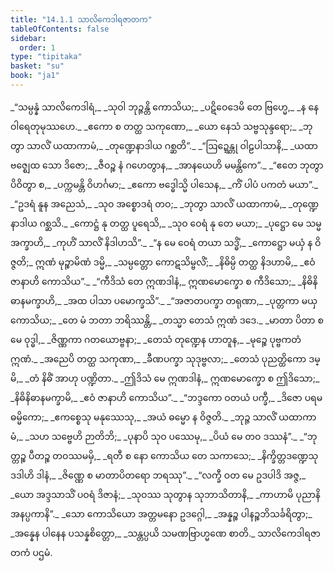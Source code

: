 ```yaml
---
title: "14.1.1 သာလိကေဒါရဇာတက"
tableOfContents: false
sidebar:
  order: 1
type: "tipitaka"
basket: "su"
book: "ja1"
---
```



<DynamicBreadcrumb />

<Division number="1" book="ja1" e="ch" v="22" p="276">

<Paragraph number="2548" type="verses" book="ja1">
_“သမ္ပန္နံ သာလိကေဒါရံ,_  
_သုဝါ ဘုဉ္ဇန္တိ ကောသိယ;_  
_ပဋိဝေဒေမိ တေ ဗြဟ္မေ,_  
_န နေ ဝါရေတုမုဿဟေ._  

</Paragraph>

</Division>
<Division number="2" book="ja1" e="ch" v="22" p="276">

<Paragraph number="2549" type="verses" book="ja1">
_ဧကော စ တတ္ထ သကုဏော,_  
_ယော နေသံ သဗ္ဗသုန္ဒရော;_  
_ဘုတွာ သာလိံ ယထာကာမံ,_  
_တုဏ္ဍေနာဒါယ ဂစ္ဆတိ”._  

</Paragraph>

</Division>
<Division number="3" book="ja1" e="ch" v="22" p="309">

<Paragraph number="2550" type="verses" book="ja1">
_“ဩဍ္ဍေန္တု ဝါဠပါသာနိ,_  
_ယထာ ဗဇ္ဈေထ သော ဒိဇော;_  
_ဇီဝဉ္စ နံ ဂဟေတွာန,_  
_အာနယေဟိ မမန္တိကေ”._  

</Paragraph>

</Division>
<Division number="4" book="ja1" e="ch" v="22" p="276">

<Paragraph number="2551" type="verses" book="ja1">
_“ဧတေ ဘုတွာ ပိဝိတွာ စ,_  
_ပက္ကမန္တိ ဝိဟင်္ဂမာ;_  
_ဧကော ဗဒ္ဓေါသ္မိ ပါသေန,_  
_ကိံ ပါပံ ပကတံ မယာ”._  

</Paragraph>

</Division>
<Division number="5" book="ja1" e="ch" v="22" p="276">

<Paragraph number="2552" type="verses" book="ja1">
_“ဥဒရံ နူန အညေသံ,_  
_သုဝ အစ္စောဒရံ တဝ;_  
_ဘုတွာ သာလိံ ယထာကာမံ,_  
_တုဏ္ဍေနာဒါယ ဂစ္ဆသိ._  

</Paragraph>

</Division>
<Division number="6" book="ja1" e="ch" v="22" p="276">

<Paragraph number="2553" type="verses" book="ja1">
_ကောဋ္ဌံ နု တတ္ထ ပူရေသိ,_  
_သုဝ ဝေရံ နု တေ မယာ;_  
_ပုဋ္ဌော မေ သမ္မ အက္ခာဟိ,_  
_ကုဟိံ သာလိံ နိဒါဟသိ”._  

</Paragraph>

</Division>
<Division number="7" book="ja1" e="ch" v="22" p="276">

<Paragraph number="2554" type="verses" book="ja1">
_“န မေ ဝေရံ တယာ သဒ္ဓိံ,_  
_ကောဋ္ဌော မယှံ န ဝိဇ္ဇတိ;_  
ဣဏံ မုဉ္စာမိဏံ ဒမ္မိ,_  
_သမ္ပတ္တော ကောဋသိမ္ဗလိံ;_  
_နိဓိမ္ပိ တတ္ထ နိဒဟာမိ,_  
_ဧဝံ ဇာနာဟိ ကောသိယ”._  

</Paragraph>

</Division>
<Division number="8" book="ja1" e="ch" v="22" p="276">

<Paragraph number="2555" type="verses" book="ja1">
_“ကီဒိသံ တေ ဣဏဒါနံ,_  
ဣဏမောက္ခော စ ကီဒိသော;_  
_နိဓိနိဓာနမက္ခာဟိ,_  
_အထ ပါသာ ပမောက္ခသိ”._  

</Paragraph>

</Division>
<Division number="9" book="ja1" e="ch" v="22" p="276">

<Paragraph number="2556" type="verses" book="ja1">
_“အဇာတပက္ခာ တရုဏာ,_  
_ပုတ္တကာ မယှ ကောသိယ;_  
_တေ မံ ဘတာ ဘရိဿန္တိ,_  
_တသ္မာ တေသံ ဣဏံ ဒဒေ._  

</Paragraph>

</Division>
<Division number="10" book="ja1" e="ch" v="22" p="276">

<Paragraph number="2557" type="verses" book="ja1">
_မာတာ ပိတာ စ မေ ဝုဒ္ဓါ,_  
_ဇိဏ္ဏကာ ဂတယောဗ္ဗနာ;_  
_တေသံ တုဏ္ဍေန ဟာတူန,_  
_မုဉ္စေ ပုဗ္ဗကတံ ဣဏံ._  

</Paragraph>

</Division>
<Division number="11" book="ja1" e="ch" v="22" p="277">

<Paragraph number="2558" type="verses" book="ja1">
_အညေပိ တတ္ထ သကုဏာ,_  
_ခီဏပက္ခာ သုဒုဗ္ဗလာ;_  
_တေသံ ပုညတ္ထိကော ဒမ္မိ,_  
_တံ နိဓိံ အာဟု ပဏ္ဍိတာ._  

</Paragraph>

</Division>
<Division number="12" book="ja1" e="ch" v="22" p="277">

<Paragraph number="2559" type="verses" book="ja1">
_ဤဒိသံ မေ ဣဏဒါနံ,_  
ဣဏမောက္ခော စ ဤဒိသော;_  
_နိဓိနိဓာနမက္ခာမိ,_  
_ဧဝံ ဇာနာဟိ ကောသိယ”._  

</Paragraph>

</Division>
<Division number="13" book="ja1" e="ch" v="22" p="277">

<Paragraph number="2560" type="verses" book="ja1">
_“ဘဒ္ဒကော ဝတယံ ပက္ခီ,_  
_ဒိဇော ပရမဓမ္မိကော;_  
_ဧကစ္စေသု မနုဿေသု,_  
_အယံ ဓမ္မော န ဝိဇ္ဇတိ._  

</Paragraph>

</Division>
<Division number="14" book="ja1" e="ch" v="22" p="277">

<Paragraph number="2561" type="verses" book="ja1">
_ဘုဉ္ဇ သာလိံ ယထာကာမံ,_  
_သဟ သဗ္ဗေဟိ ဉာတိဘိ;_  
_ပုနာပိ သုဝ ပဿေမု,_  
_ပိယံ မေ တဝ ဒဿနံ”._  

</Paragraph>

</Division>
<Division number="15" book="ja1" e="ch" v="22" p="277">

<Paragraph number="2562" type="verses" book="ja1">
_“ဘုတ္တဉ္စ ပီတဉ္စ တဝဿမမှိ,_  
_ရတီ စ နော ကောသိယ တေ သကာသေ;_  
_နိက္ခိတ္တဒဏ္ဍေသု ဒဒါဟိ ဒါနံ,_  
_ဇိဏ္ဏေ စ မာတာပိတရော ဘရဿု”._  

</Paragraph>

</Division>
<Division number="16" book="ja1" e="ch" v="22" p="277">

<Paragraph number="2563" type="verses" book="ja1">
_“လက္ခီ ဝတ မေ ဥဒပါဒိ အဇ္ဇ,_  
_ယော အဒ္ဒသာသိံ ပဝရံ ဒိဇာနံ;_  
_သုဝဿ သုတွာန သုဘာသိတာနိ,_  
_ကာဟာမိ ပုညာနိ အနပ္ပကာနိ”._  

</Paragraph>

</Division>
<Division number="17" book="ja1" e="ch" v="22" p="277">

<Paragraph number="2564" type="verses" book="ja1">
_သော ကောသိယော အတ္တမနော ဥဒဂ္ဂေါ,_  
_အန္နဉ္စ ပါနဉ္စဘိသင်္ခရိတွာ;_  
_အန္နေန ပါနေန ပသန္နစိတ္တော,_  
_သန္တပ္ပယိ သမဏဗြာဟ္မဏေ စာတိ._  


</Paragraph>
</Division>

<Paragraph number="2565" type="center" book="ja1">
သာလိကေဒါရဇာတကံ ပဌမံ.
</Paragraph>